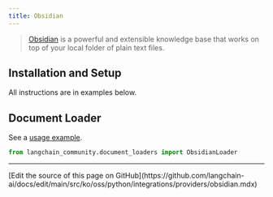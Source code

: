 ```yaml
---
title: Obsidian
---
```


>[Obsidian](https://obsidian.md/) is a powerful and extensible knowledge base
that works on top of your local folder of plain text files.

## Installation and Setup

All instructions are in examples below.

## Document Loader


See a [usage example](/oss/python/integrations/document_loaders/obsidian).


```python
from langchain_community.document_loaders import ObsidianLoader
```

---

<Callout icon="pen-to-square" iconType="regular">
  [Edit the source of this page on GitHub](https://github.com/langchain-ai/docs/edit/main/src/ko/oss/python/integrations/providers/obsidian.mdx)
</Callout>
